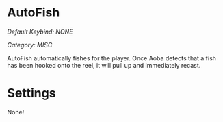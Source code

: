 # AutoFish
*Default Keybind: NONE*

*Category: MISC*

AutoFish automatically fishes for the player. Once Aoba detects that a fish has been hooked onto the reel, it will pull up and immediately recast.

# Settings
None!